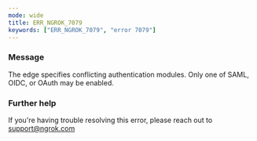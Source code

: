 ```yaml
---
mode: wide
title: ERR_NGROK_7079
keywords: ["ERR_NGROK_7079", "error 7079"]
---
```



### Message

The edge specifies conflicting authentication modules. Only one of SAML, OIDC, or OAuth may be enabled.

<ErrorDetails />

### Further help

If you're having trouble resolving this error, please reach out to [support@ngrok.com](mailto:support@ngrok.com?subject=Help%20with%20ERR_NGROK_7079)
